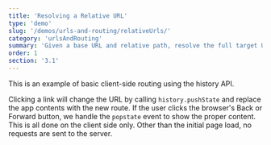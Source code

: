 ```yaml
---
title: 'Resolving a Relative URL'
type: 'demo'
slug: '/demos/urls-and-routing/relativeUrls/'
category: 'urlsAndRouting'
summary: 'Given a base URL and relative path, resolve the full target URL.'
order: 1
section: '3.1'
---
```


This is an example of basic client-side routing using the history API.

Clicking a link will change the URL by calling `history.pushState` and replace the app contents with the new route.
If the user clicks the browser's Back or Forward button, we handle the `popstate` event to show the proper content.
This is all done on the client side only. Other than the initial page load, no requests are sent to the server.
